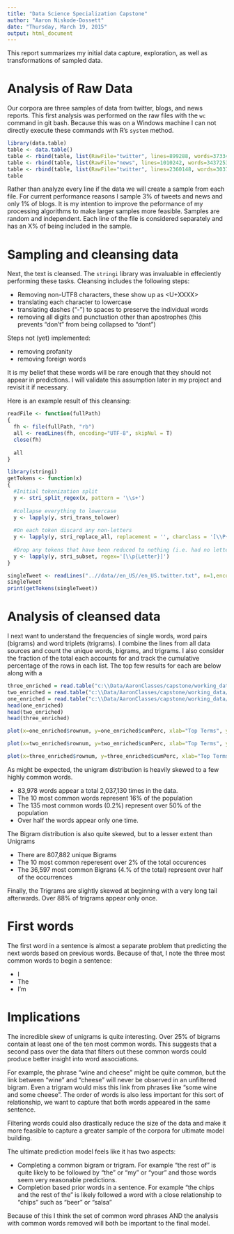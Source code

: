 ```yaml
---
title: "Data Science Specialization Capstone"
author: "Aaron Niskode-Dossett"
date: "Thursday, March 19, 2015"
output: html_document
---
```


This report summarizes my initial data capture, exploration, as well as transformations of sampled data.

# Analysis of Raw Data
Our corpora are three samples of data from twitter, blogs, and news reports.  This first analysis was performed on the raw files with the <code>wc</code> command in git bash. Because this was on a Windows machine I can not directly execute these commands with R's <code>system</code> method.

```r
library(data.table)
table <- data.table()
table <- rbind(table, list(RawFile="twitter", lines=899288, words=37334131))
table <- rbind(table, list(RawFile="news", lines=1010242, words=34372530))
table <- rbind(table, list(RawFile="twitter", lines=2360148, words=30373583))
table
```

Rather than analyze every line if the data we will create a sample from each file.  For current performance reasons I sample 3% of tweets and news and only 1% of blogs.  It is my intention to improve the peformance of my processing algorithms to make larger samples more feasible.  Samples are random and independent.  Each line of the file is considered separately and has an X% of being included in the sample.

# Sampling and cleansing data

Next, the text is cleansed. The <code>stringi</code> library was invaluable in effeciently performing these tasks.  Cleansing includes the following steps:

* Removing non-UTF8 characters, these show up as <U+XXXX>
* translating each character to lowercase
* translating dashes ("-") to spaces to preserve the individual words
* removing all digits and punctuation other than apostrophes (this prevents "don't" from being collapsed to "dont")

Steps not (yet) implemented:

* removing profanity
* removing foreign words

It is my belief that these words will be rare enough that they should not appear in predictions.  I will validate this assumption later in my project and revisit it if necessary.

Here is an example result of this cleansing:
```r
readFile <- function(fullPath)
{
  fh <- file(fullPath, "rb")
  all <- readLines(fh, encoding="UTF-8", skipNul = T)
  close(fh)
  
  all
}

library(stringi)
getTokens <- function(x)
{
  #Initial tokenization split
  y <- stri_split_regex(x, pattern = '\\s+')
  
  #collapse everything to lowercase
  y <- lapply(y, stri_trans_tolower)
  
  #On each token discard any non-letters
  y <- lapply(y, stri_replace_all, replacement = '', charclass = '[\\P{Letter}]')
  
  #Drop any tokens that have been reduced to nothing (i.e. had no letters to begin with)
  y <- lapply(y, stri_subset, regex='[\\p{Letter}]')
}

singleTweet <- readLines("..//data//en_US//en_US.twitter.txt", n=1,encoding = "UTF-8")
singleTweet
print(getTokens(singleTweet))
```

# Analysis of cleansed data
I next want to understand the frequencies of single words, word pairs (bigrams) and word triplets (trigrams).  I combine the lines from all data sources and count the unique words, bigrams, and trigrams.  I also consider the fraction of the total each accounts for and track the cumulative percentage of the rows in each list.  The top few results for each are below along with a 

```r
three_enriched = read.table("c:\\Data/AaronClasses/capstone/working_data/three.enriched.txt")
two_enriched = read.table("c:\\Data/AaronClasses/capstone/working_data/two.enriched.txt")
one_enriched = read.table("c:\\Data/AaronClasses/capstone/working_data/one.enriched.txt")
head(one_enriched)
head(two_enriched)
head(three_enriched)

plot(x=one_enriched$rownum, y=one_enriched$cumPerc, xlab="Top Terms", ylab = "Cumulative % of total", main = "Unigram Distribution")

plot(x=two_enriched$rownum, y=two_enriched$cumPerc, xlab="Top Terms", ylab = "Cumulative % of total", main="Bigram Distribution")

plot(x=three_enriched$rownum, y=three_enriched$cumPerc, xlab="Top Terms", ylab = "Cumulative % of total", main="Trigram Distribution")
```
As might be expected, the unigram distribution is heavily skewed to a few highly common words.  

* 83,978 words appear a total 2,037,130 times in the data.  
* The 10 most common words represent 16% of the population
* The 135 most common words (0.2%) represent over 50% of the population
* Over half the words appear only one time.

The Bigram distribution is also quite skewed, but to a lesser extent than Unigrams

* There are 807,882 unique Bigrams
* The 10 most common reperesent over 2% of the total occurences
* The 36,597 most common Bigrans (4.% of the total) represent over half of the occurrences

Finally, the Trigrams are slightly skewed at beginning with a very long tail afterwards.  Over 88% of trigrams appear only once.

# First words
The first word in a sentence is almost a separate problem that predicting the next words based on previous words.  Because of that, I note the three most common words to begin a sentence:

* I
* The
* I'm

# Implications
The incredible skew of unigrams is quite interesting.  Over 25% of bigrams contain at least one of the ten most common words.  This suggests that a second pass over the data that filters out these common words could produce better insight into word associations.

For example, the phrase "wine and cheese" might be quite common, but the link between "wine" and "cheese" will never be observed in an unfiltered bigram.  Even a trigram would miss this link from phrases like "some wine and some cheese".  The order of words is also less important for this sort of relationship, we want to capture that both words appeared in the same sentence.  

Filtering words could also drastically reduce the size of the data and make it more feasible to capture a greater sample of the corpora for ultimate model building.

The ultimate prediction model feels like it has two aspects:

* Completing a common bigram or trigram.  For example "the rest of" is quite likely to be followed by "the" or "my" or "your" and those words seem very reasonable predictions.
* Completion based prior words in a sentence. For example "the chips and the rest of the" is likely followed a word with a close relationship to "chips" such as "beer" or "salsa"

Because of this I think the set of common word phrases AND the analysis with common words removed will both be important to the final model.